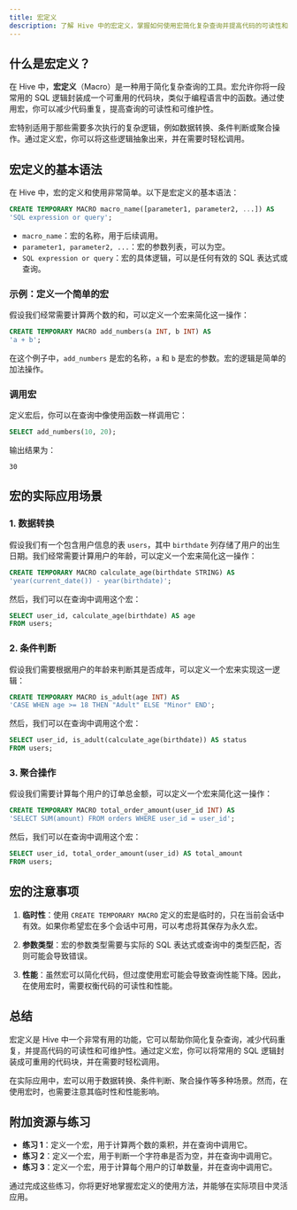 ```yaml
---
title: 宏定义
description: 了解 Hive 中的宏定义，掌握如何使用宏简化复杂查询并提高代码的可读性和可维护性。
---
```


## 什么是宏定义？

在 Hive 中，**宏定义**（Macro）是一种用于简化复杂查询的工具。宏允许你将一段常用的 SQL 逻辑封装成一个可重用的代码块，类似于编程语言中的函数。通过使用宏，你可以减少代码重复，提高查询的可读性和可维护性。

宏特别适用于那些需要多次执行的复杂逻辑，例如数据转换、条件判断或聚合操作。通过定义宏，你可以将这些逻辑抽象出来，并在需要时轻松调用。

## 宏定义的基本语法

在 Hive 中，宏的定义和使用非常简单。以下是宏定义的基本语法：

```sql
CREATE TEMPORARY MACRO macro_name([parameter1, parameter2, ...]) AS
'SQL expression or query';
```

- `macro_name`：宏的名称，用于后续调用。
- `parameter1, parameter2, ...`：宏的参数列表，可以为空。
- `SQL expression or query`：宏的具体逻辑，可以是任何有效的 SQL 表达式或查询。

### 示例：定义一个简单的宏

假设我们经常需要计算两个数的和，可以定义一个宏来简化这一操作：

```sql
CREATE TEMPORARY MACRO add_numbers(a INT, b INT) AS
'a + b';
```

在这个例子中，`add_numbers` 是宏的名称，`a` 和 `b` 是宏的参数。宏的逻辑是简单的加法操作。

### 调用宏

定义宏后，你可以在查询中像使用函数一样调用它：

```sql
SELECT add_numbers(10, 20);
```

输出结果为：

```
30
```

## 宏的实际应用场景

### 1. 数据转换

假设我们有一个包含用户信息的表 `users`，其中 `birthdate` 列存储了用户的出生日期。我们经常需要计算用户的年龄，可以定义一个宏来简化这一操作：

```sql
CREATE TEMPORARY MACRO calculate_age(birthdate STRING) AS
'year(current_date()) - year(birthdate)';
```

然后，我们可以在查询中调用这个宏：

```sql
SELECT user_id, calculate_age(birthdate) AS age
FROM users;
```

### 2. 条件判断

假设我们需要根据用户的年龄来判断其是否成年，可以定义一个宏来实现这一逻辑：

```sql
CREATE TEMPORARY MACRO is_adult(age INT) AS
'CASE WHEN age >= 18 THEN "Adult" ELSE "Minor" END';
```

然后，我们可以在查询中调用这个宏：

```sql
SELECT user_id, is_adult(calculate_age(birthdate)) AS status
FROM users;
```

### 3. 聚合操作

假设我们需要计算每个用户的订单总金额，可以定义一个宏来简化这一操作：

```sql
CREATE TEMPORARY MACRO total_order_amount(user_id INT) AS
'SELECT SUM(amount) FROM orders WHERE user_id = user_id';
```

然后，我们可以在查询中调用这个宏：

```sql
SELECT user_id, total_order_amount(user_id) AS total_amount
FROM users;
```

## 宏的注意事项

1. **临时性**：使用 `CREATE TEMPORARY MACRO` 定义的宏是临时的，只在当前会话中有效。如果你希望宏在多个会话中可用，可以考虑将其保存为永久宏。

2. **参数类型**：宏的参数类型需要与实际的 SQL 表达式或查询中的类型匹配，否则可能会导致错误。

3. **性能**：虽然宏可以简化代码，但过度使用宏可能会导致查询性能下降。因此，在使用宏时，需要权衡代码的可读性和性能。

## 总结

宏定义是 Hive 中一个非常有用的功能，它可以帮助你简化复杂查询，减少代码重复，并提高代码的可读性和可维护性。通过定义宏，你可以将常用的 SQL 逻辑封装成可重用的代码块，并在需要时轻松调用。

在实际应用中，宏可以用于数据转换、条件判断、聚合操作等多种场景。然而，在使用宏时，也需要注意其临时性和性能影响。

## 附加资源与练习

- **练习 1**：定义一个宏，用于计算两个数的乘积，并在查询中调用它。
- **练习 2**：定义一个宏，用于判断一个字符串是否为空，并在查询中调用它。
- **练习 3**：定义一个宏，用于计算每个用户的订单数量，并在查询中调用它。

通过完成这些练习，你将更好地掌握宏定义的使用方法，并能够在实际项目中灵活应用。
